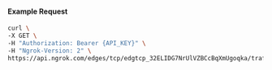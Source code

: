 
#### Example Request

```bash
curl \
-X GET \
-H "Authorization: Bearer {API_KEY}" \
-H "Ngrok-Version: 2" \
https://api.ngrok.com/edges/tcp/edgtcp_32ELIDG7NrUlVZBCcBqXmUgoqka/traffic_policy
```
